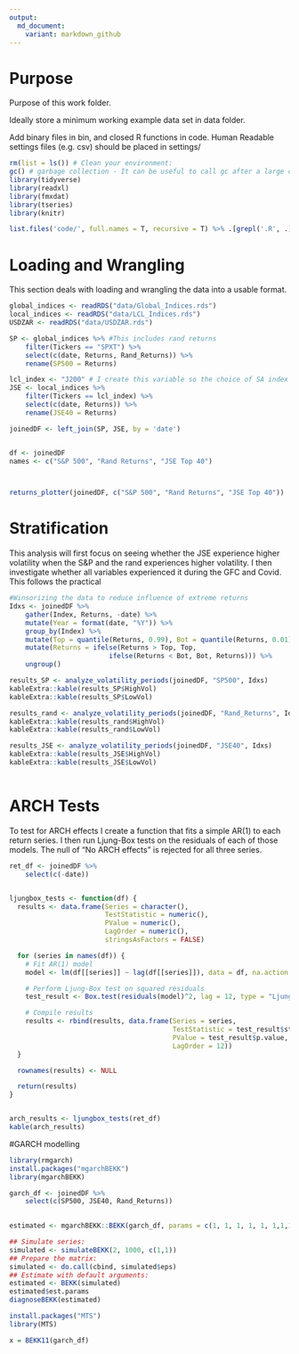 ```yaml
---
output:
  md_document:
    variant: markdown_github
---
```


# Purpose

Purpose of this work folder.

Ideally store a minimum working example data set in data folder.

Add binary files in bin, and closed R functions in code. Human Readable settings files (e.g. csv) should be placed in settings/


```r

rm(list = ls()) # Clean your environment:
gc() # garbage collection - It can be useful to call gc after a large object has been removed, as this may prompt R to return memory to the operating system.
library(tidyverse)
library(readxl)
library(fmxdat)
library(tseries)
library(knitr)

list.files('code/', full.names = T, recursive = T) %>% .[grepl('.R', .)] %>% as.list() %>% walk(~source(.))
```
# Loading and Wrangling

This section deals with loading and wrangling the data into a usable format.
```r
global_indices <- readRDS("data/Global_Indices.rds")
local_indices <- readRDS("data/LCL_Indices.rds")
USDZAR <- readRDS("data/USDZAR.rds")

SP <- global_indices %>% #This includes rand returns
    filter(Tickers == "SPXT") %>% 
    select(c(date, Returns, Rand_Returns)) %>% 
    rename(SP500 = Returns)

lcl_index <- "J200" # I create this variable so the choice of SA index can easily be changed
JSE <- local_indices %>% 
    filter(Tickers == lcl_index) %>% 
    select(c(date, Returns)) %>% 
    rename(JSE40 = Returns)

joinedDF <- left_join(SP, JSE, by = 'date')


df <- joinedDF
names <- c("S&P 500", "Rand Returns", "JSE Top 40")



returns_plotter(joinedDF, c("S&P 500", "Rand Returns", "JSE Top 40"))


```

# Stratification

This analysis will first focus on seeing whether the JSE experience higher volatility when the S&P and the rand experiences higher volatility. I then investigate whether all variables experienced it during the GFC and Covid. This follows the practical

```r
#Winsorizing the data to reduce influence of extreme returns
Idxs <- joinedDF %>% 
    gather(Index, Returns, -date) %>% 
    mutate(Year = format(date, "%Y")) %>% 
    group_by(Index) %>% 
    mutate(Top = quantile(Returns, 0.99), Bot = quantile(Returns, 0.01)) %>% 
    mutate(Returns = ifelse(Returns > Top, Top, 
                         ifelse(Returns < Bot, Bot, Returns))) %>% 
    ungroup()

results_SP <- analyze_volatility_periods(joinedDF, "SP500", Idxs)
kableExtra::kable(results_SP$HighVol)
kableExtra::kable(results_SP$LowVol)

results_rand <- analyze_volatility_periods(joinedDF, "Rand_Returns", Idxs)
kableExtra::kable(results_rand$HighVol)
kableExtra::kable(results_rand$LowVol)

results_JSE <- analyze_volatility_periods(joinedDF, "JSE40", Idxs)
kableExtra::kable(results_JSE$HighVol)
kableExtra::kable(results_JSE$LowVol)



```


# ARCH Tests

To test for ARCH effects I create a function that fits a simple AR(1) to each return series. I then run Ljung-Box tests on the residuals of each of those models. The null of "No ARCH effects" is rejected for all three series.


```r
ret_df <- joinedDF %>% 
    select(c(-date))


ljungbox_tests <- function(df) {
  results <- data.frame(Series = character(),
                        TestStatistic = numeric(),
                        PValue = numeric(),
                        LagOrder = numeric(),
                        stringsAsFactors = FALSE)

  for (series in names(df)) {
    # Fit AR(1) model
    model <- lm(df[[series]] ~ lag(df[[series]]), data = df, na.action = na.exclude)

    # Perform Ljung-Box test on squared residuals
    test_result <- Box.test(residuals(model)^2, lag = 12, type = "Ljung-Box", fitdf = 1)

    # Compile results
    results <- rbind(results, data.frame(Series = series,
                                         TestStatistic = test_result$statistic,
                                         PValue = test_result$p.value,
                                         LagOrder = 12))
  }

  rownames(results) <- NULL

  return(results)
}


arch_results <- ljungbox_tests(ret_df)
kable(arch_results)

```



#GARCH modelling
```r
library(rmgarch)
install.packages("mgarchBEKK")
library(mgarchBEKK)

garch_df <- joinedDF %>% 
    select(c(SP500, JSE40, Rand_Returns)) 
    

estimated <- mgarchBEKK::BEKK(garch_df, params = c(1, 1, 1, 1, 1, 1,1,1,1,1,1), method = "Nelder-Mead")

## Simulate series:
simulated <- simulateBEKK(2, 1000, c(1,1))
## Prepare the matrix:
simulated <- do.call(cbind, simulated$eps)
## Estimate with default arguments:
estimated <- BEKK(simulated)
estimated$est.params
diagnoseBEKK(estimated)
```



```r
install.packages("MTS")
library(MTS)

x = BEKK11(garch_df)
```

